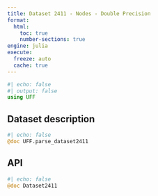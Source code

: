 ```yaml
---
title: Dataset 2411 - Nodes - Double Precision
format:
  html:
    toc: true
    number-sections: true
engine: julia
execute:
  freeze: auto
  cache: true
---
```


```julia
#| echo: false
#| output: false
using UFF
```

## Dataset description

```julia
#| echo: false
@doc UFF.parse_dataset2411
```

## API

::: {.api}
```julia
#| echo: false
@doc Dataset2411
```
:::
